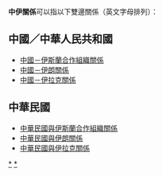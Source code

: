{{noteTA|G1=國家}}
'''中伊關係'''可以指以下雙邊關係（英文字母排列）：

==中國／中華人民共和國==
* [[中國－伊斯蘭合作組織關係|中國－伊斯蘭合作組織關係]]
* [[中國－伊朗關係|中國－伊朗關係]]
* [[中國－伊拉克關係|中國－伊拉克關係]]

==中華民國==
{{主條目消歧義|「'''臺伊關係'''」重新導向至此。}}
*[[中華民國與伊斯蘭合作組織關係|中華民國與伊斯蘭合作組織關係]]
*[[中華民國與伊朗關係|中華民國與伊朗關係]]
*[[中華民國與伊拉克關係|中華民國與伊拉克關係]]

{{disambig|Cat=四字消歧义}}
[[Category:中華人民共和國雙邊關係消歧義|*]]
[[Category:中華民國雙邊關係消歧義|*]]
